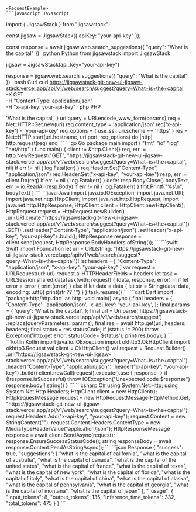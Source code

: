 
    <RequestExample>
    ```javascript Javascript
import { JigsawStack } from "jigsawstack";

const jigsaw = JigsawStack({ apiKey: "your-api-key" });

const response = await jigsaw.web.search_suggestions({
      "query": "What is the capital"
})
    ```
    ```python Python
from jigsawstack import JigsawStack

jigsaw = JigsawStack(api_key="your-api-key")

response = jigsaw.web.search_suggestions({
      "query": "What is the capital"
})
    ```
    ```bash Curl
curl https://jigsawstack-git-new-ui-jigsaw-stack.vercel.app/api/v1/web/search/suggest?query=What+is+the+capital \
 -X GET \
 -H "Content-Type: application/json" \
 -H "x-api-key: your-api-key"
    ```
    ```php PHP
<?php
$ch = curl_init();
curl_setopt($ch, CURLOPT_URL, 'https://jigsawstack-git-new-ui-jigsaw-stack.vercel.app/api/v1/web/search/suggest?query=What+is+the+capital');
curl_setopt($ch, CURLOPT_RETURNTRANSFER, true);
curl_setopt($ch, CURLOPT_CUSTOMREQUEST, 'GET');
curl_setopt($ch, CURLOPT_HTTPHEADER, [
    'Content-Type: application/json',
    'x-api-key: your-api-key',
]);

$response = curl_exec($ch);

curl_close($ch);

    ```
    ```ruby Ruby
require 'net/http'

uri = URI('https://jigsawstack-git-new-ui-jigsaw-stack.vercel.app/api/v1/web/search/suggest')
params = {
  :query => 'What is the capital',
}
uri.query = URI.encode_www_form(params)

req = Net::HTTP::Get.new(uri)
req.content_type = 'application/json'
req['x-api-key'] = 'your-api-key'

req_options = {
  use_ssl: uri.scheme == 'https'
}
res = Net::HTTP.start(uri.hostname, uri.port, req_options) do |http|
  http.request(req)
end

    ```
    ```go Go
package main

import (
	"fmt"
	"io"
	"log"
	"net/http"
)

func main() {
	client := &http.Client{}
	req, err := http.NewRequest("GET", "https://jigsawstack-git-new-ui-jigsaw-stack.vercel.app/api/v1/web/search/suggest?query=What+is+the+capital", nil)
	if err != nil {
		log.Fatal(err)
	}
	req.Header.Set("Content-Type", "application/json")
	req.Header.Set("x-api-key", "your-api-key")
	resp, err := client.Do(req)
	if err != nil {
		log.Fatal(err)
	}
	defer resp.Body.Close()
	bodyText, err := io.ReadAll(resp.Body)
	if err != nil {
		log.Fatal(err)
	}
	fmt.Printf("%s\n", bodyText)
}

    ```
    ```java Java
import java.io.IOException;
import java.net.URI;
import java.net.http.HttpClient;
import java.net.http.HttpRequest;
import java.net.http.HttpResponse;

HttpClient client = HttpClient.newHttpClient();

HttpRequest request = HttpRequest.newBuilder()
    .uri(URI.create("https://jigsawstack-git-new-ui-jigsaw-stack.vercel.app/api/v1/web/search/suggest?query=What+is+the+capital"))
    .GET()
    .setHeader("Content-Type", "application/json")
    .setHeader("x-api-key", "your-api-key")
    .build();

HttpResponse<String> response = client.send(request, HttpResponse.BodyHandlers.ofString());

    ```
    ```swift Swift
import Foundation

let url = URL(string: "https://jigsawstack-git-new-ui-jigsaw-stack.vercel.app/api/v1/web/search/suggest?query=What+is+the+capital")!
let headers = [
    "Content-Type": "application/json",
    "x-api-key": "your-api-key"
]

var request = URLRequest(url: url)
request.allHTTPHeaderFields = headers

let task = URLSession.shared.dataTask(with: request) { (data, response, error) in
    if let error = error {
        print(error)
    } else if let data = data {
        let str = String(data: data, encoding: .utf8)
        print(str ?? "")
    }
}

task.resume()

    ```
    ```dart Dart
import 'package:http/http.dart' as http;

void main() async {
  final headers = {
    'Content-Type': 'application/json',
    'x-api-key': 'your-api-key',
  };

  final params = {
    'query': 'What is the capital',
  };

  final url = Uri.parse('https://jigsawstack-git-new-ui-jigsaw-stack.vercel.app/api/v1/web/search/suggest')
      .replace(queryParameters: params);

  final res = await http.get(url, headers: headers);
  final status = res.statusCode;
  if (status != 200) throw Exception('http.get error: statusCode= $status');

  print(res.body);
}

    ```
    ```kotlin Kotlin
import java.io.IOException
import okhttp3.OkHttpClient
import okhttp3.Request

val client = OkHttpClient()

val request = Request.Builder()
  .url("https://jigsawstack-git-new-ui-jigsaw-stack.vercel.app/api/v1/web/search/suggest?query=What+is+the+capital")
  .header("Content-Type", "application/json")
  .header("x-api-key", "your-api-key")
  .build()

client.newCall(request).execute().use { response ->
  if (!response.isSuccessful) throw IOException("Unexpected code $response")
  response.body!!.string()
}

    ```
    ```csharp C#
using System.Net.Http;
using System.Net.Http.Headers;

HttpClient client = new HttpClient();

HttpRequestMessage request = new HttpRequestMessage(HttpMethod.Get, "https://jigsawstack-git-new-ui-jigsaw-stack.vercel.app/api/v1/web/search/suggest?query=What+is+the+capital");

request.Headers.Add("x-api-key", "your-api-key");

request.Content = new StringContent("");
request.Content.Headers.ContentType = new MediaTypeHeaderValue("application/json");

HttpResponseMessage response = await client.SendAsync(request);
response.EnsureSuccessStatusCode();
string responseBody = await response.Content.ReadAsStringAsync();

    ```
    </RequestExample>
    <ResponseExample>
    ```json Response
{
      "success": true,
      "suggestions": [
            "what is the capital of california",
            "what is the capital of australia",
            "what is the capital of canada",
            "what is the capital of the united states",
            "what is the capital of france",
            "what is the capital of texas",
            "what is the capital of new york",
            "what is the capital of florida",
            "what is the capital of italy",
            "what is the capital of china",
            "what is the capital of alaska",
            "what is the capital of pennsylvania",
            "what is the capital of georgia",
            "what is the capital of montana",
            "what is the capital of japan"
      ],
      "_usage": {
            "input_tokens": 8,
            "output_tokens": 135,
            "inference_time_tokens": 332,
            "total_tokens": 475
      }
}
    ```
    </ResponseExample>
    
    